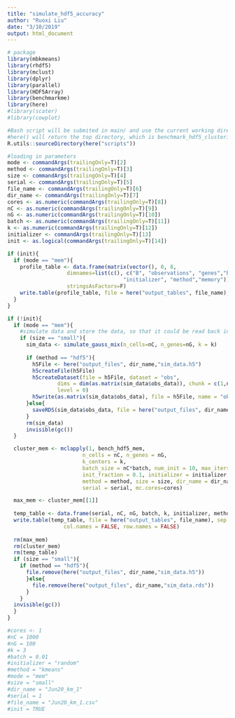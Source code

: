 ```yaml
---
title: "simulate_hdf5_accuracy"
author: "Ruoxi Liu"
date: "3/10/2019"
output: html_document
---
```


```r
# package
library(mbkmeans)
library(rhdf5)
library(mclust)
library(dplyr)
library(parallel)
library(HDF5Array)
library(benchmarkme)
library(here)
#library(scater)
#library(cowplot)
```

```r
#Bash script will be submited in main/ and use the current working directory (main/ will be cwd)
#here() will return the top directory, which is benchmark_hdf5_clustering
R.utils::sourceDirectory(here("scripts"))
```

```r
#loading in parameters
mode <- commandArgs(trailingOnly=T)[2]
method <- commandArgs(trailingOnly=T)[3]
size <- commandArgs(trailingOnly=T)[4]
serial <- commandArgs(trailingOnly=T)[5]
file_name <- commandArgs(trailingOnly=T)[6]
dir_name <- commandArgs(trailingOnly=T)[7]
cores <- as.numeric(commandArgs(trailingOnly=T)[8])
nC <- as.numeric(commandArgs(trailingOnly=T)[9])
nG <- as.numeric(commandArgs(trailingOnly=T)[10])
batch <- as.numeric(commandArgs(trailingOnly=T)[11])
k <- as.numeric(commandArgs(trailingOnly=T)[12])
initializer <- commandArgs(trailingOnly=T)[13]
init <- as.logical(commandArgs(trailingOnly=T)[14])
```

```r
if (init){
  if (mode == "mem"){
    profile_table <- data.frame(matrix(vector(), 0, 8,
                   dimnames=list(c(), c("B", "observations", "genes","batch_size","k",
                                     "initializer", "method","memory"))),
                   stringsAsFactors=F)
    write.table(profile_table, file = here("output_tables", file_name), sep = ",", col.names = TRUE)
  }
}
```

```r
if (!init){
  if (mode == "mem"){
    #simulate data and store the data, so that it could be read back in later (only necessary for small data)
    if (size == "small"){
      sim_data <- simulate_gauss_mix(n_cells=nC, n_genes=nG, k = k)
   
      if (method == "hdf5"){
        h5File <- here("output_files", dir_name,"sim_data.h5")
        h5createFile(h5File)
        h5createDataset(file = h5File, dataset = "obs", 
                dims = dim(as.matrix(sim_data$obs_data)), chunk = c(1,nG),
                level = 0)
        h5write(as.matrix(sim_data$obs_data), file = h5File, name = "obs" )
      }else{
        saveRDS(sim_data$obs_data, file = here("output_files", dir_name,"sim_data.rds"))
      }
      rm(sim_data)
      invisible(gc())
  }

  cluster_mem <- mclapply(1, bench_hdf5_mem, 
                        n_cells = nC, n_genes = nG, 
                        k_centers = k,
                        batch_size = nC*batch, num_init = 10, max_iters = 100,
                        init_fraction = 0.1, initializer = initializer, 
                        method = method, size = size, dir_name = dir_name, 
                        serial = serial, mc.cores=cores)

  max_mem <- cluster_mem[[1]]
  
  temp_table <- data.frame(serial, nC, nG, batch, k, initializer, method, max_mem)
  write.table(temp_table, file = here("output_tables", file_name), sep = ",", append = TRUE, quote = FALSE,
                  col.names = FALSE, row.names = FALSE)
  
  rm(max_mem)
  rm(cluster_mem)
  rm(temp_table)
  if (size == "small"){
    if (method == "hdf5"){
      file.remove(here("output_files", dir_name,"sim_data.h5"))
      }else{
        file.remove(here("output_files", dir_name,"sim_data.rds"))
      }
    }
  invisible(gc())
  }
}
```

```r
#cores <- 1
#nC = 1000
#nG = 100
#k = 3
#batch = 0.01
#initializer = "random"
#method = "kmeans"
#mode = "mem"
#size = "small"
#dir_name = "Jun20_km_1"
#serial = 1
#file_name = "Jun20_km_1.csv"
#init = TRUE
```

